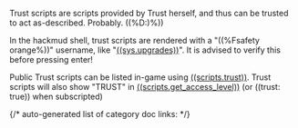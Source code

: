 Trust scripts are scripts provided by Trust herself, and thus can be trusted to act as-described. Probably. ((%D:)%))

In the hackmud shell, trust scripts are rendered with a "((%Fsafety orange%))" username, like "[((sys.upgrades))](/scripting/trust_scripts/sys.upgrades)". It is advised to verify this before pressing enter!

Public Trust scripts can be listed in-game using [((scripts.trust))](/scripting/trust_scripts/scripts.trust). Trust scripts will also show "TRUST" in [((scripts.get_access_level))](/scripting/trust_scripts/scripts.get_access_level) (or ((trust: true)) when subscripted)

{/* auto-generated list of category doc links: */}

<DocCardList />
